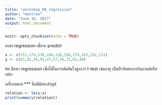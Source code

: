 ```yaml
---
title: "workshop_R6_regression"
author: "montree"
date: "June 16, 2017"
output: html_document
---
```


```r
knitr::opts_chunk$set(echo = TRUE)
```

หาค่า regression เพื่อจะ predict
```r
x <- c(151,174,138,186,128,136,179,163,152,131)
y <- c(63,81,56,91,47,57,76,72,62,48)

```

lm คือหา regression เพื่อใช้ในการตัดสินใจสูงกว่า t-test
เช่นอายุ เป็นปัจจัยต่อการกินกาแฟหรือเปล่า

เครื่องหมาย *** คือมีนัยยะสำญคั
```r
relation <- lm(y~x)
print(summary(relation))
```

